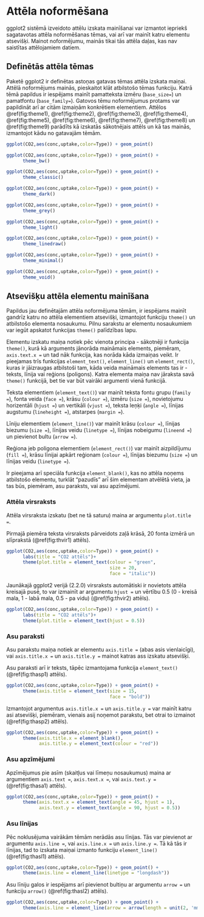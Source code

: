 # Attēla noformēšana

ggplot2 sistēmā izveidoto attēlu izskata mainīšanai var izmantot iepriekš sagatavotas attēla noformēšanas tēmas, vai arī var mainīt katru elementu atsevišķi. Mainot noformējumu, mainās tikai tās attēla daļas, kas nav saistītas attēlojamiem datiem.

## Definētās attēla tēmas

Paketē ggplot2 ir definētas astoņas gatavas tēmas attēla izskata maiņai. Attēlā noformējums mainās, pieskaitot klāt atbilstošo tēmas funkciju. Katrā tēmā papildus ir iespējams mainīt pamatteksta izmēru (`base_size=`) un pamatfontu (`base_family=`). Gatovos tēmu noformējumus protams var papildināt arī ar citām izmaiņām konkrētiem elementiem. Attēlos \@ref(fig:theme1), \@ref(fig:theme2), \@ref(fig:theme3), \@ref(fig:theme4), \@ref(fig:theme5), \@ref(fig:theme6), \@ref(fig:theme7), \@ref(fig:theme8) un \@ref(fig:theme9) parādīts kā izskatās sākotnējais attēls un kā tas mainās, izmantojot kādu no gatavajām tēmām.

```r
ggplot(CO2,aes(conc,uptake,color=Type)) + geom_point()
```

```r
ggplot(CO2,aes(conc,uptake,color=Type)) + geom_point() + 
      theme_bw()
```

```r
ggplot(CO2,aes(conc,uptake,color=Type)) + geom_point() + 
      theme_classic()
```

```r
ggplot(CO2,aes(conc,uptake,color=Type)) + geom_point() + 
      theme_dark()
```
```r
ggplot(CO2,aes(conc,uptake,color=Type)) + geom_point() + 
      theme_grey()
```

```r
ggplot(CO2,aes(conc,uptake,color=Type)) + geom_point() + 
      theme_light()
```
```r
ggplot(CO2,aes(conc,uptake,color=Type)) + geom_point() + 
      theme_linedraw()
```
```r
ggplot(CO2,aes(conc,uptake,color=Type)) + geom_point() + 
      theme_minimal()
```
```r
ggplot(CO2,aes(conc,uptake,color=Type)) + geom_point() + 
      theme_void()
```


## Atsevišķu attēla elementu mainīšana

Papildus jau definētajām attēla noformējuma tēmām, ir iespējams mainīt gandrīz katru no attēla elementiem atsevišķi, izmantojot funkciju `theme()` un atbilstošo elementa nosaukumu. Pilnu sarakstu ar elementu nosaukumiem var iegūt apskatot funkcijas `theme()` palīdzības lapu. 

Elementu izskatu maiņa notiek pēc vienota principa - sākotnēji ir funkcija `theme()`, kurā kā arguments jānorāda maināmais elements, piemēram, `axis.text.x =` un tad nāk funkcija, kas norāda kāda izmaiņas veikt. Ir pieejamas trīs funkcijas `element_text()`, `element_line()` un `element_rect()`, kuras ir jāizraugas atbilstoši tam, kāda veida maināmais elements tas ir - teksts, līnija vai reģions (poligons). Katra elementa maiņa nav jāraksta savā `theme()` funkcijā, bet tie var būt vairāki argumenti vienā funkcijā.

Teksta elementiem (`element_text()`) var mainīt teksta fontu grupu (`family = `), fonta veida (`face = `), krāsu (`colour = `), izmēru (`size = `), novietojumu horizentāli (`hjust = `) un vertikāli (`vjust = `), teksta leņķi (`angle = `), līnijas augstumu (`lineheight = `), atstarpes (`margin = `).

Līniju elementiem (`element_line()`) var mainīt krāsu (`colour = `), līnijas biezumu (`size = `), līnijas veidu (`linetype = `), līnijas nobeigumu (`lineend = `) un pievienot bultu (`arrow = `).

Reģiona jeb poligona elementiem (`element_rect()`) var mainīt aizpildījumu (`fill = `), krāsu līnijai apkārt reģionam (`colour = `), līnijas biezumu (`size = `) un līnijas veidu (`linetype = `).

Ir pieejama arī speciāla funkcija `element_blank()`, kas no attēla noņems atbilstošo elementu, turklāt "pazudīs" arī šim elementam atvēlētā vieta, ja tas būs, piemēram, asu paraksts, vai asu apzīmējumi.

### Attēla virsraksts

Attēla virsraksta izskatu (bet ne tā saturu) maina ar argumentu `plot.title =`. 

Pirmajā piemēra teksta virsraksts pārveidots zaļā krāsā, 20 fonta izmērā un slīprakstā (\@ref(fig:thvir1) attēls).

```r
ggplot(CO2,aes(conc,uptake,color=Type)) + geom_point() + 
      labs(title = "CO2 attēls")+
      theme(plot.title = element_text(colour = "green",
                                      size = 20,
                                      face = "italic"))
```

Jaunākajā ggplot2 verijā (2.2.0) virsraksts automātiski ir novietots attēla kreisajā pusē, to var izmainīt ar argumentu `hjust = ` un vērtību 0.5 (0 - kreisā mala, 1 - labā mala, 0.5 - pa vidu) (\@ref(fig:thvir2) attēls). 

```r
ggplot(CO2,aes(conc,uptake,color=Type)) + geom_point() + 
      labs(title = "CO2 attēls")+
      theme(plot.title = element_text(hjust = 0.5))
```

### Asu paraksti

Asu parakstu maiņa notiek ar elementu `axis.title = ` (abas asis vienlaicīgi), vai `axis.title.x = ` un `axis.title.y = ` mainot katras ass izskatu atsevišķi. 

Asu paraksti arī ir teksts, tāpēc izmantojama funkcija `element_text()` (\@ref(fig:thasp1) attēls).

```r
ggplot(CO2,aes(conc,uptake,color=Type)) + geom_point() + 
      theme(axis.title = element_text(size = 15,
                                      face = "bold"))
```

Izmantojot argumentus `axis.title.x = ` un `axis.title.y =` var mainīt katru asi atsevišķi, piemēram, vienais asij noņemot parakstu, bet otrai to izmainot (\@ref(fig:thasp2) attēls).

```r
ggplot(CO2,aes(conc,uptake,color=Type)) + geom_point() + 
      theme(axis.title.x = element_blank(),
            axis.title.y = element_text(colour = "red"))
```

### Asu apzīmējumi

Apzīmējumus pie asīm (skaitļus vai līmeņu nosaukumus) maina ar argumentiem `axis.text = `, `axis.text.x = `, vai `axis.text.y = ` (\@ref(fig:thasa1) attēls).  


```r
ggplot(CO2,aes(conc,uptake,color=Type)) + geom_point() + 
      theme(axis.text.x = element_text(angle = 45, hjust = 1),
            axis.text.y = element_text(angle = 90, hjust = 0.5))
```

### Asu līnijas

Pēc noklusējuma vairākām tēmām nerādās asu līnijas. Tās var pievienot ar argumentu `axis.line = `, vai `axis.line.x = ` un `axis.line.y = `. Tā kā tās ir līnijas, tad to izskata maiņai izmanto funkciju `element_line()` (\@ref(fig:thasl1) attēls).

```r
ggplot(CO2,aes(conc,uptake,color=Type)) + geom_point() + 
      theme(axis.line = element_line(linetype = "longdash"))
```

Asu līniju galos ir iespējams arī pievienot bultiņu ar argumentu `arrow =` un funkciju `arrow()` (\@ref(fig:thasl2) attēls).

```r
ggplot(CO2,aes(conc,uptake,color=Type)) + geom_point() + 
      theme(axis.line = element_line(arrow = arrow(length = unit(2, 'mm'))))
```
